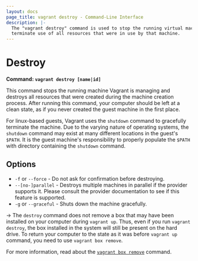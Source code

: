 ```yaml
---
layout: docs
page_title: vagrant destroy - Command-Line Interface
description: |-
  The "vagrant destroy" command is used to stop the running virtual machine and
  terminate use of all resources that were in use by that machine.
---
```


# Destroy

**Command: `vagrant destroy [name|id]`**

This command stops the running machine Vagrant is managing and
destroys all resources that were created during the machine creation process.
After running this command, your computer should be left at a clean state,
as if you never created the guest machine in the first place.

For linux-based guests, Vagrant uses the `shutdown` command to gracefully
terminate the machine. Due to the varying nature of operating systems, the
`shutdown` command may exist at many different locations in the guest's `$PATH`.
It is the guest machine's responsibility to properly populate the `$PATH` with
directory containing the `shutdown` command.

## Options

- `-f` or `--force` - Do not ask for confirmation before destroying.
- `--[no-]parallel` - Destroys multiple machines in parallel if the provider
  supports it. Please consult the provider documentation to see if this feature
  is supported.
- `-g` or `--graceful` - Shuts down the machine gracefully.

-> The `destroy` command does not remove a box that may have been installed on
your computer during `vagrant up`. Thus, even if you run `vagrant destroy`,
the box installed in the system will still be present on the hard drive. To
return your computer to the state as it was before `vagrant up` command, you
need to use `vagrant box remove`.

For more information, read about the [`vagrant box remove`](/docs/cli/box) command.
